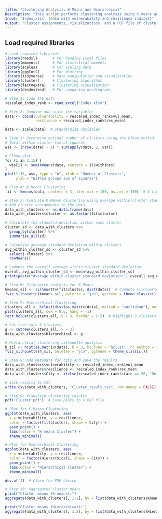 ---
title: "Clustering Analysis: K-Means and Hierarchical"
Description: "This script performs clustering analysis using K-means and hierarchical clustering. It evaluates clustering performance using silhouette coefficients and visualizes the results for multiple clustering methods."
Input: "Index.xlsx` (data with vulnerability and resilience indices)"
Output: "Cluster assignments, visualizations, and a PDF file of clustering results."
---

## Load required libraries

```{r}
# Load required libraries
library(readxl)       # For reading Excel files
library(moments)      # For statistical moments
library(scales)       # For scaling data
library(ggplot2)      # For plotting
library(tidyverse)    # Data manipulation and visualization
library(cluster)      # Clustering algorithms
library(factoextra)   # Clustering visualization
library(dendextend)   # For comparing dendrograms
```

```{r}
# Step 1: Load the data
rescaled_index_rank <- read_excel("Index.xlsx")
```

```{r}
# Step 2: Combine and scale the variables
data <- cbind(vulnerability = rescaled_index_rank$vul_mean, 
              resilience = rescaled_index_rank$res_mean)

data <- scale(data)  # Standardize variables
```

```{r}
# Step 3: Determine optimal number of clusters using the Elbow method
# Total within-cluster sum of squares
wss <- (nrow(data) - 1) * sum(apply(data, 2, var))

# Elbow plot
for (i in 2:15) {
  wss[i] <- sum(kmeans(data, centers = i)$withinss)
}
plot(1:15, wss, type = "b", xlab = "Number of Clusters", 
     ylab = "Within groups sum of squares") 
```

```{r}
# Step 4: K-Means Clustering
fit <- kmeans(data, centers = 3, iter.max = 100, nstart = 100)  # 3 clusters, 100 restarts
```

```{r}
# Step 5: Evaluate K-Means Clustering using average within-cluster standard deviation
# Add cluster assignments to the data
data_with_clusters <- as.data.frame(data)
data_with_clusters$cluster <- as.factor(fit$cluster)

# Calculate the standard deviation within each cluster
cluster_sd <- data_with_clusters %>%
  group_by(cluster) %>%
  summarise_all(sd)

# Calculate average standard deviation within clusters
avg_within_cluster_sd <- cluster_sd %>%
  select(-cluster) %>%
  rowMeans()

# Compute the overall average within-cluster standard deviation
overall_avg_within_cluster_sd <- mean(avg_within_cluster_sd)
print(paste("Average within-cluster standard deviation:", overall_avg_within_cluster_sd))
```

```{r}
# Step 6: Silhouette analysis for K-Means
kmeans_sil <- silhouette(fit$cluster, dist(data))  # Compute silhouette coefficients
fviz_silhouette(kmeans_sil, palette = "jco", ggtheme = theme_classic())
```

```{r}
# Step 7: Hierarchical Clustering
clusters_all <- hclust(dist(as.matrix(data), method = "euclidean"), method = "ward.D")  # Ward's method
plot(clusters_all, cex = 0.6, hang = -1)
rect.hclust(clusters_all, k = 3, border = 2:5)  # Highlight 3 clusters

# Cut tree into 3 clusters
g <- cutree(clusters_all, k = 3)
data_with_clusters$Hierarchical <- g

# Hierarchical clustering silhouette analysis
h_sil <- hcut(as.matrix(data), k = 3, hc_func = "hclust", hc_method = "ward.D2", hc_metric = "euclidean")
fviz_silhouette(h_sil, palette = "jco", ggtheme = theme_classic())
```

```{r}
# Step 8: Add metadata for city and save the results
data_with_clusters$vulnerability <- rescaled_index_rank$vul_mean
data_with_clusters$resilience <- rescaled_index_rank$res_mean
data_with_clusters$City <- ifelse(rescaled_index_rank$state == 26, "Detroit", "Cincinnati")

# Save results to CSV
write.csv(data_with_clusters, "Cluster_result.csv", row.names = FALSE)
```

```{r}
# Step 9: Visualize clustering results
pdf("Cluster.pdf")  # Save plots to a PDF file

# Plot for K-Means Clustering
ggplot(data_with_clusters, aes(
  x = vulnerability, y = resilience, 
  color = factor(fit$cluster), shape = City)) +
  geom_point() +
  labs(color = "K-means Cluster") +
  theme_minimal()

# Plot for Hierarchical Clustering
ggplot(data_with_clusters, aes(
  x = vulnerability, y = resilience, 
  color = factor(Hierarchical), shape = City)) +
  geom_point() +
  labs(color = "Hierarchical Cluster") +
  theme_minimal()

dev.off()  # Close the PDF device
```

```{r}
# Step 10: Aggregated cluster means
print("Cluster means (K-means):")
aggregate(data_with_clusters[, 1:2], by = list(data_with_clusters$Kmeans), FUN = mean)

print("Cluster means (Hierarchical):")
aggregate(data_with_clusters[, 1:2], by = list(data_with_clusters$Hierarchical), FUN = mean)
```

